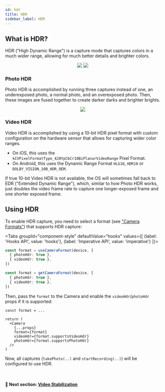 ```yaml
---
id: hdr
title: HDR
sidebar_label: HDR
---
```



## What is HDR?

HDR ("High Dynamic Range") is a capture mode that captures colors in a much wider range, allowing for much better details and brighter colors.

<div align="center">
  <img class="doc-image" src="/img/sdr_comparison.png" />
  <img class="doc-image" src="/img/hdr_comparison.png" />
</div>

### Photo HDR

Photo HDR is accomplished by running three captures instead of one, an underexposed photo, a normal photo, and an overexposed photo. Then, these images are fused together to create darker darks and brighter brights.

<div align="center">
  <img class="doc-image" src="/img/hdr_photo_demo.webp" />
</div>

### Video HDR

Video HDR is accomplished by using a 10-bit HDR pixel format with custom configuration on the hardware sensor that allows for capturing wider color ranges.

* On iOS, this uses the `kCVPixelFormatType_420YpCbCr10BiPlanarVideoRange` Pixel Format.
* On Android, this uses the Dynamic Range Format `HLG10`, `HDR10` or `DOLBY_VISION_10B_HDR_OEM`.

If true 10-bit Video HDR is not available, the OS will sometimes fall back to EDR ("Extended Dynamic Range"), which, similar to how Photo HDR works, just doubles the video frame rate to capture one longer-exposed frame and one shorter exposed frame.

## Using HDR

To enable HDR capture, you need to select a format (see ["Camera Formats"](formats)) that supports HDR capture:

<Tabs
  groupId="component-style"
  defaultValue="hooks"
  values={[
    {label: 'Hooks API', value: 'hooks'},
    {label: 'Imperative API', value: 'imperative'}
  ]}>
<TabItem value="hooks">

```ts
const format = useCameraFormat(device, [
  { photoHdr: true },
  { videoHdr: true },
])
```

</TabItem>
<TabItem value="imperative">

```ts
const format = getCameraFormat(device, [
  { photoHdr: true },
  { videoHdr: true },
])
```

</TabItem>
</Tabs>

Then, pass the `format` to the Camera and enable the `videoHdr`/`photoHdr` props if it is supported:

```tsx
const format = ...

return (
  <Camera
    {...props}
    format={format}
    videoHdr={format.supportsVideoHdr}
    photoHdr={format.supportsPhotoHdr}
  />
)
```

Now, all captures (`takePhoto(..)` and `startRecording(..)`) will be configured to use HDR.

<br />

#### 🚀 Next section: [Video Stabilization](stabilization)
